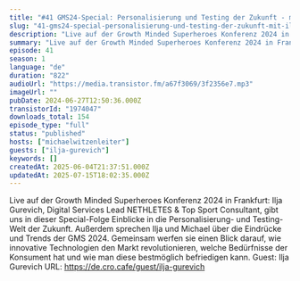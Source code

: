 ```yaml
---
title: "#41 GMS24-Special: Personalisierung und Testing der Zukunft - mit Ilja Gurevich"
slug: "41-gms24-special-personalisierung-und-testing-der-zukunft-mit-ilja-gurevich"
description: "Live auf der Growth Minded Superheroes Konferenz 2024 in Frankfurt: Ilja Gurevich, Digital Services Lead NETHLETES & Top Sport Consultant, gibt uns in dieser Special-Folge Einblicke in die Personalisierung- und Testing-Welt der Zukunft. Außerdem sprechen Ilja und Michael über die Eindrücke und Trends der GMS 2024. Gemeinsam werfen sie einen Blick darauf, wie innovative Technologien den Markt revolutionieren, welche Bedürfnisse der Konsument hat und wie man diese bestmöglich befriedigen kann. Guest: Ilja Gurevich URL: https://de.cro.cafe/guest/ilja-gurevich"
summary: "Live auf der Growth Minded Superheroes Konferenz 2024 in Frankfurt: Ilja Gurevich, Digital Services Lead NETHLETES & Top Sport Consultant, gibt uns in dieser Special-Folge Einblicke in die Personalisierung- und Testing-Welt der Zukunft. Außerdem sprechen Ilja und Michael über die Eindrücke und Trends der GMS 2024. Gemeinsam werfen sie einen Blick darauf, wie innovative Technologien den Markt revolutionieren, welche Bedürfnisse der Konsument hat und wie man diese bestmöglich befriedigen kann. Guest: Ilja Gurevich URL: https://de.cro.cafe/guest/ilja-gurevich"
episode: 41
season: 1
language: "de"
duration: "822"
audioUrl: "https://media.transistor.fm/a67f3069/3f2356e7.mp3"
imageUrl: ""
pubDate: 2024-06-27T12:50:36.000Z
transistorId: "1974047"
downloads_total: 154
episode_type: "full"
status: "published"
hosts: ["michaelwitzenleiter"]
guests: ["ilja-gurevich"]
keywords: []
createdAt: 2025-06-04T21:37:51.000Z
updatedAt: 2025-07-15T18:02:35.000Z
---
```


Live auf der Growth Minded Superheroes Konferenz 2024 in Frankfurt: Ilja Gurevich, Digital Services Lead NETHLETES & Top Sport Consultant, gibt uns in dieser Special-Folge Einblicke in die Personalisierung- und Testing-Welt der Zukunft. Außerdem sprechen Ilja und Michael über die Eindrücke und Trends der GMS 2024. Gemeinsam werfen sie einen Blick darauf, wie innovative Technologien den Markt revolutionieren, welche Bedürfnisse der Konsument hat und wie man diese bestmöglich befriedigen kann. Guest: Ilja Gurevich URL: https://de.cro.cafe/guest/ilja-gurevich
